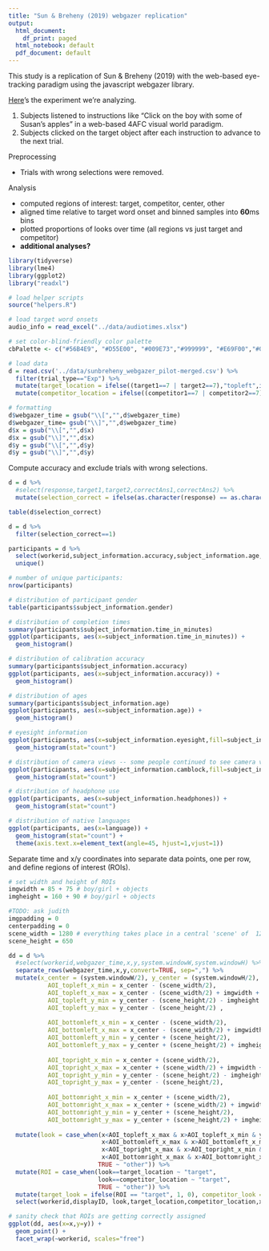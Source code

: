 ```yaml
---
title: "Sun & Breheny (2019) webgazer replication"
output:
  html_document:
    df_print: paged
  html_notebook: default
  pdf_document: default
---
```


This study is a replication of Sun & Breheny (2019) with the web-based eye-tracking paradigm using the javascript webgazer library.

[Here](https://madiganbrodsky.github.io/eyetracking_replication/experiments/SunBreheny_webgazer/pilot/list1)'s the experiment we're analyzing.

1. Subjects listened to instructions like "Click on the boy with some of Susan's apples" in a web-based 4AFC visual world paradigm.
2. Subjects clicked on the target object after each instruction to advance to the next trial.

Preprocessing

* Trials with wrong selections were removed.

Analysis

* computed regions of interest: target, competitor, center, other
* aligned time relative to target word onset and binned samples into **60**ms bins
* plotted proportions of looks over time (all regions vs just target and competitor)
* **additional analyses?**

```r
library(tidyverse)
library(lme4)
library(ggplot2)
library("readxl")

# load helper scripts
source("helpers.R")

# load target word onsets
audio_info = read_excel("../data/audiotimes.xlsx")

# set color-blind-friendly color palette
cbPalette <- c("#56B4E9", "#D55E00", "#009E73","#999999", "#E69F00","#009E73","#56B4E9", "#D55E00", "#009E73","#999999", "#E69F00","#009E73","#56B4E9", "#D55E00", "#009E73","#999999", "#E69F00","#009E73","#56B4E9", "#D55E00", "#009E73","#999999", "#E69F00","#009E73")

# load data 
d = read.csv('../data/sunbreheny_webgazer_pilot-merged.csv') %>%
  filter(trial_type=="Exp") %>%
  mutate(target_location = ifelse((target1==7 | target2==7),"topleft",ifelse((target1==8 | target2==8),"bottomleft",ifelse((target1==9 | target2==9),"topright",ifelse((target1==10 | target2==10),"bottomright",NA))))) %>%
  mutate(competitor_location = ifelse((competitor1==7 | competitor2==7),"topleft",ifelse((competitor1==8 | competitor2==8),"bottomleft",ifelse((competitor1==9 | competitor2==9),"topright",ifelse((competitor1==10 | competitor2==10),"bottomright", NA)))))

# formatting
d$webgazer_time = gsub("\\[","",d$webgazer_time)
d$webgazer_time= gsub("\\]","",d$webgazer_time)
d$x = gsub("\\[","",d$x)
d$x = gsub("\\]","",d$x)
d$y = gsub("\\[","",d$y)
d$y = gsub("\\]","",d$y)
```


Compute accuracy and exclude trials with wrong selections.
```r
d = d %>% 
  #select(response,target1,target2,correctAns1,correctAns2) %>%
  mutate(selection_correct = ifelse(as.character(response) == as.character(correctAns1),1, ifelse(as.character(response) == as.character(correctAns2),1,0)),language = tolower(subject_information.language))

table(d$selection_correct)

d = d %>% 
  filter(selection_correct==1)

participants = d %>% 
  select(workerid,subject_information.accuracy,subject_information.age,subject_information.camblock,subject_information.comments, subject_information.eyesight, subject_information.eyesight_task, subject_information.gender, subject_information.headphones, language, subject_information.previous_accuracy_attempts, subject_information.time_in_minutes) %>% 
  unique()

# number of unique participants:
nrow(participants) 

# distribution of participant gender
table(participants$subject_information.gender)

# distribution of completion times
summary(participants$subject_information.time_in_minutes)
ggplot(participants, aes(x=subject_information.time_in_minutes)) +
  geom_histogram()

# distribution of calibration accuracy
summary(participants$subject_information.accuracy)
ggplot(participants, aes(x=subject_information.accuracy)) +
  geom_histogram()

# distribution of ages
summary(participants$subject_information.age)
ggplot(participants, aes(x=subject_information.age)) +
  geom_histogram()

# eyesight information
ggplot(participants, aes(x=subject_information.eyesight,fill=subject_information.eyesight_task)) +
  geom_histogram(stat="count")

# distribution of camera views -- some people continued to see camera view even during experiment (bug we haven't figured out yet how to fix)
ggplot(participants, aes(x=subject_information.camblock,fill=subject_information.camblock)) +
  geom_histogram(stat="count")

# distribution of headphone use
ggplot(participants, aes(x=subject_information.headphones)) +
  geom_histogram(stat="count")

# distribution of native languages
ggplot(participants, aes(x=language)) +
  geom_histogram(stat="count") +
  theme(axis.text.x=element_text(angle=45, hjust=1,vjust=1))
```

Separate time and x/y coordinates into separate data points, one per row, and define regions of interest (ROIs).
```r
# set width and height of ROIs
imgwidth = 85 + 75 # boy/girl + objects
imgheight = 160 + 90 # boy/girl + objects

#TODO: ask judith
imgpadding = 0 
centerpadding = 0 
scene_width = 1280 # everything takes place in a central 'scene' of  1280 pixels 
scene_height = 650 

dd = d %>%
  #select(workerid,webgazer_time,x,y,system.windowW,system.windowH) %>%
  separate_rows(webgazer_time,x,y,convert=TRUE, sep=",") %>% 
  mutate(x_center = (system.windowW/2), y_center = (system.windowH/2),
           AOI_topleft_x_min = x_center - (scene_width/2),
           AOI_topleft_x_max = x_center - (scene_width/2) + imgwidth + imgpadding,
           AOI_topleft_y_min = y_center - (scene_height/2) - imgheight - imgpadding,
           AOI_topleft_y_max = y_center - (scene_height/2) ,
         
           AOI_bottomleft_x_min = x_center - (scene_width/2),
           AOI_bottomleft_x_max = x_center - (scene_width/2) + imgwidth + imgpadding,
           AOI_bottomleft_y_min = y_center + (scene_height/2),
           AOI_bottomleft_y_max = y_center + (scene_height/2) + imgheight + imgpadding,
         
           AOI_topright_x_min = x_center + (scene_width/2),
           AOI_topright_x_max = x_center + (scene_width/2) + imgwidth + imgpadding,
           AOI_topright_y_min = y_center - (scene_height/2) - imgheight - imgpadding,
           AOI_topright_y_max = y_center - (scene_height/2),
         
           AOI_bottomright_x_min = x_center + (scene_width/2),
           AOI_bottomright_x_max = x_center + (scene_width/2) + imgwidth + imgpadding,
           AOI_bottomright_y_min = y_center + (scene_height/2),
           AOI_bottomright_y_max = y_center + (scene_height/2) + imgheight + imgpadding) %>%
  
  mutate(look = case_when(x<AOI_topleft_x_max & x>AOI_topleft_x_min & y<AOI_topleft_y_max & y>AOI_topleft_y_min ~ "topleft",
                          x<AOI_bottomleft_x_max & x>AOI_bottomleft_x_min & y<AOI_bottomleft_y_max & y > AOI_bottomleft_y_min ~ "bottomleft",
                          x<AOI_topright_x_max & x>AOI_topright_x_min & y<AOI_topright_y_max & y>AOI_topright_y_min ~ "topright",
                          x<AOI_bottomright_x_max & x>AOI_bottomright_x_min & y<AOI_bottomright_y_max & y>AOI_bottomright_y_min ~ "bottomright",
                         TRUE ~ "other")) %>%
  mutate(ROI = case_when(look==target_location ~ "target",
                         look==competitor_location ~ "target",
                         TRUE ~ "other")) %>%
  mutate(target_look = ifelse(ROI == "target", 1, 0), competitor_look = ifelse(ROI == "competitor", 1, 0), other_look = ifelse(ROI == "other", 1, 0)) %>% 
  select(workerid,displayID, look,target_location,competitor_location,x,y)

# sanity check that ROIs are getting correctly assigned
ggplot(dd, aes(x=x,y=y)) +
  geom_point() +
  facet_wrap(~workerid, scales="free")
```